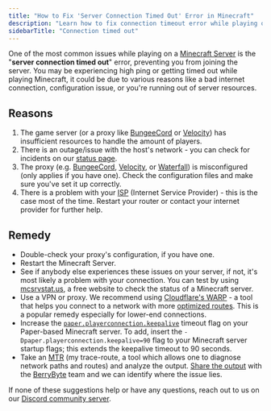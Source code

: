 ```yaml
---
title: "How to Fix 'Server Connection Timed Out' Error in Minecraft"
description: "Learn how to fix connection timeout error while playing on a Minecraft Server."
sidebarTitle: "Connection timed out"
---
```


One of the most common issues while playing on a [Minecraft Server](https://berrybyte.net/minecraft) is the "**server connection timed out**" error, preventing you from joining the server. You may be experiencing high ping or getting timed out while playing Minecraft, it could be due to various reasons like a bad internet connection, configuration issue, or you're running out of server resources.

## Reasons

1. The game server (or a proxy like [BungeeCord](https://www.spigotmc.org/wiki/bungeecord/) or [Velocity](https://papermc.io/software/velocity)) has insufficient
   resources to handle the amount of players.
2. There is an outage/issue with the host's network - you can check for incidents on our
   [status page](https://status.berrybyte.net/).
3. The proxy (e.g. [BungeeCord](https://www.spigotmc.org/wiki/bungeecord/), [Velocity](https://papermc.io/software/velocity), or [Waterfall](https://papermc.io/software/waterfall)) is misconfigured (only applies if you
   have one). Check the configuration files and make sure you've set it up correctly.
4. There is a problem with your
   [ISP](https://en.wikipedia.org/wiki/Internet_service_provider) (Internet Service Provider) - this is the
   case most of the time. Restart your router or contact your internet provider for further help.

## Remedy

- Double-check your proxy's configuration, if you have one.
- Restart the Minecraft Server.
- See if anybody else experiences these issues on your server, if not, it's most
  likely a problem with your connection. You can test by using [mcsrvstat.us](https://mcsrvstat.us), a free website to check the status of a Minecraft server.
- Use a VPN or proxy. We recommend using [Cloudflare's WARP](https://1.1.1.1/) - a tool that helps you connect to a network with more [optimized routes](https://www.cloudflare.com/en-gb/learning/network-layer/what-is-routing/). This is a popular remedy especially for lower-end connections.
- Increase the [`paper.playerconnection.keepalive`](https://docs.papermc.io/paper/reference/system-properties#paperplayerconnectionkeepalive)
  timeout flag on your Paper-based Minecraft server. To add, insert the  `-Dpaper.playerconnection.keepalive=90` flag to your Minecraft server startup flags; this extends the keepalive timeout to 90 seconds.
- Take an [MTR](https://www.cloudflare.com/learning/network-layer/what-is-mtr/) (my trace-route, a tool which allows one to diagnose network paths and routes) and analyze the output. [Share the output](https://berrybyte.net/tickets) with the [BerryByte](https://berrybyte.net/) team and we can identify where the issue lies.


If none of these suggestions help or have any questions, reach out to us on our [Discord community server](https://berrybyte.net/discord).